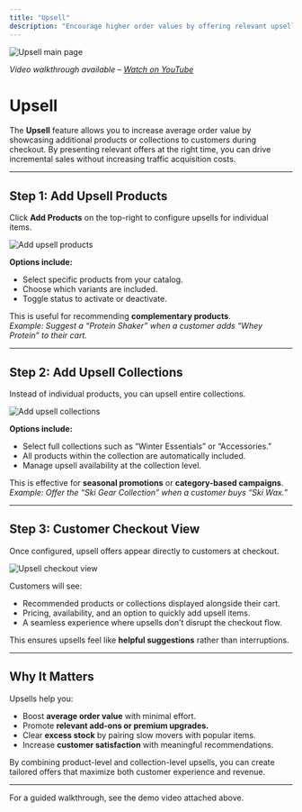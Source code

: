 ```yaml
---
title: "Upsell"
description: "Encourage higher order values by offering relevant upsell products or collections."
---
```


<img
  className="rounded-lg"
  src="/images/upsell/image.png"
  alt="Upsell main page"
/>

*Video walkthrough available – [Watch on YouTube](#)*

# Upsell

The **Upsell** feature allows you to increase average order value by showcasing additional products or collections to customers during checkout. By presenting relevant offers at the right time, you can drive incremental sales without increasing traffic acquisition costs.

---

## Step 1: Add Upsell Products

Click **Add Products** on the top-right to configure upsells for individual items.  

<img
  className="rounded-lg"
  src="/images/upsell/image1.png"
  alt="Add upsell products"
/>

**Options include:**  
- Select specific products from your catalog.  
- Choose which variants are included.  
- Toggle status to activate or deactivate.  

This is useful for recommending **complementary products**.  
*Example: Suggest a “Protein Shaker” when a customer adds “Whey Protein” to their cart.*  

---

## Step 2: Add Upsell Collections

Instead of individual products, you can upsell entire collections.  

<img
  className="rounded-lg"
  src="/images/upsell/image2.png"
  alt="Add upsell collections"
/>

**Options include:**  
- Select full collections such as “Winter Essentials” or “Accessories.”  
- All products within the collection are automatically included.  
- Manage upsell availability at the collection level.  

This is effective for **seasonal promotions** or **category-based campaigns**.  
*Example: Offer the “Ski Gear Collection” when a customer buys “Ski Wax.”*  

---

## Step 3: Customer Checkout View

Once configured, upsell offers appear directly to customers at checkout.  

<img
  className="rounded-lg"
  src="/images/upsell/image3.png"
  alt="Upsell checkout view"
/>

Customers will see:  
- Recommended products or collections displayed alongside their cart.  
- Pricing, availability, and an option to quickly add upsell items.  
- A seamless experience where upsells don’t disrupt the checkout flow.  

This ensures upsells feel like **helpful suggestions** rather than interruptions.  

---

## Why It Matters

Upsells help you:  
- Boost **average order value** with minimal effort.  
- Promote **relevant add-ons or premium upgrades.**  
- Clear **excess stock** by pairing slow movers with popular items.  
- Increase **customer satisfaction** with meaningful recommendations.  

By combining product-level and collection-level upsells, you can create tailored offers that maximize both customer experience and revenue.  

---

For a guided walkthrough, see the demo video attached above.  

